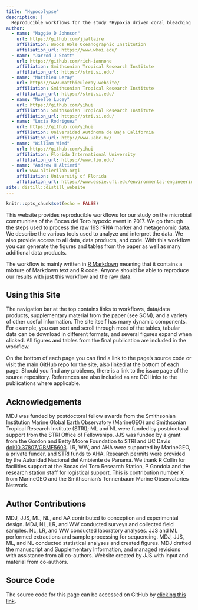 ```yaml
---
title: "Hypocolypse"
description: |
  Reproducible workflows for the study *Hypoxia driven coral bleaching & microbial shifts in Caribbean Panama*.
author:
  - name: "Maggie D Johnson"
    url: https://github.com/jjallaire
    affiliation: Woods Hole Oceanographic Institution
    affiliation_url: https://www.whoi.edu/
  - name: "Jarrod J Scott"
    url: https://github.com/rich-iannone
    affiliation: Smithsonian Tropical Research Institute
    affiliation_url: https://stri.si.edu/
  - name: "Matthieu Leray"
    url: https://www.matthieuleray.website/
    affiliation: Smithsonian Tropical Research Institute
    affiliation_url: https://stri.si.edu/
  - name: "Noelle Lucey"
    url: https://github.com/yihui
    affiliation: Smithsonian Tropical Research Institute
    affiliation_url: https://stri.si.edu/
  - name: "Lucia Rodriguez"
    url: https://github.com/yihui
    affiliation: Universidad Autónoma de Baja California
    affiliation_url: http://www.uabc.mx/
  - name: "William Wied"
    url: https://github.com/yihui
    affiliation: Florida International University
    affiliation_url: https://www.fiu.edu/
  - name: "Andrew H Altieri"
    url: www.altierilab.orgi
    affiliation: University of Florida
    affiliation_url: https://www.essie.ufl.edu/environmental-engineering-sciences/
site: distill::distill_website
---
```


```r
knitr::opts_chunk$set(echo = FALSE)

```

This website provides reproducible workflows for our study on  the microbial communities of the Bocas del Toro hypoxic event in 2017. We go through the steps  used to process the raw 16S rRNA marker and  metagenomic  data. We describe the various tools used to analyze and interpret the data. We also provide access to all data, data products, and code. With this workflow you can generate the figures and tables from the paper as well as many additional data products.

The workflow is mainly written in [R Markdown](https://rmarkdown.rstudio.com/) meaning that it contains a mixture of Markdown text and R code. Anyone should be able to reproduce our results with just this workflow and the [raw data](data-availability.html).

## Using this Site

The navigation bar at the top contains links to workflows, data/data products, supplementary material from the paper (see SOM), and a variety of other useful information. The site itself has many dynamic components. For example, you can sort and scroll through most of the tables, tabular data can be download in different formats, and several figures expand when clicked. All figures and tables from the final publication are included in the workflow.

On the bottom of each page you can find a link to the page's source code or visit the main GitHub repo for the site, also linked at the bottom of each page. Should you find any problems, there is a link to the issue page of the source repository. References are also included as are DOI links to the publications where applicable.

## Acknowledgements {.appendix}

MDJ was funded by postdoctoral fellow awards from the Smithsonian Institution Marine Global Earth Observatory (MarineGEO) and Smithsonian Tropical Research Institute (STRI); ML and NL were funded by postdoctoral support from the STRI Office of Fellowships. JJS was funded by a grant from the Gordon and Betty Moore Foundation to STRI and UC Davis [doi:10.37807/GBMF5603](http://doi.org/10.37807/GBMF5603). LR, WW, and AHA were supported by MarineGEO, a private funder, and STRI funds to AHA. Research permits were provided by the Autoridad Nacional del Ambiente de Panamá. We thank R Collin for facilities support at the Bocas del Toro Research Station, P Gondola and the research station staff for logistical support. This is contribution number X from MarineGEO and the Smithsonian’s Tennenbaum Marine Observatories Network.

## Author Contributions {.appendix}

MDJ, JJS, ML, NL, and AA contributed to conception and experimental design. MDJ, NL, LR, and WW conducted surveys and collected field samples. NL, LR, and WW conducted laboratory analyses. JJS and ML performed extractions and sample processing for sequencing. MDJ, JJS, ML, and NL conducted statistical analyses and created figures. MDJ drafted the manuscript and Supplementary Information, and managed revisions with assistance from all co-authors. Website created by JJS with input and material from co-authors.

## Source Code {.appendix}

The source code for this page can be accessed on GitHub by [clicking this link](https://github.com/hypocolypse/web/blob/master/index.Rmd).
